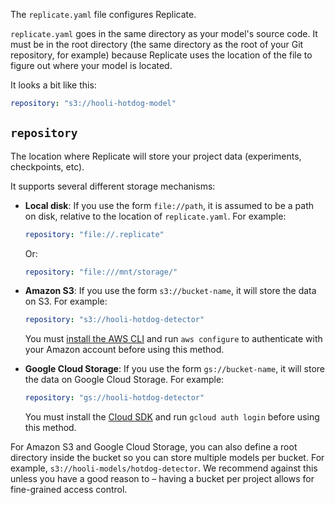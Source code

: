 
<DocsLayout title="replicate.yaml reference">


The `replicate.yaml` file configures Replicate.

`replicate.yaml` goes in the same directory as your model's source code. It must be in the root directory (the same directory as the root of your Git repository, for example) because Replicate uses the location of the file to figure out where your model is located.

It looks a bit like this:

```yaml
repository: "s3://hooli-hotdog-model"
```

## `repository`

The location where Replicate will store your project data (experiments, checkpoints, etc).

It supports several different storage mechanisms:

- **Local disk**: If you use the form `file://path`, it is assumed to be a path on disk, relative to the location of `replicate.yaml`. For example:

  ```yaml
  repository: "file://.replicate"
  ```

  Or:

  ```yaml
  repository: "file:///mnt/storage/"
  ```

- **Amazon S3**: If you use the form `s3://bucket-name`, it will store the data on S3. For example:

  ```yaml
  repository: "s3://hooli-hotdog-detector"
  ```

  You must [install the AWS CLI](https://docs.aws.amazon.com/cli/latest/userguide/cli-chap-install.html) and run `aws configure` to authenticate with your Amazon account before using this method.

- **Google Cloud Storage**: If you use the form `gs://bucket-name`, it will store the data on Google Cloud Storage. For example:

  ```yaml
  repository: "gs://hooli-hotdog-detector"
  ```

  You must install the [Cloud SDK](https://cloud.google.com/sdk) and run `gcloud auth login` before using this method.

For Amazon S3 and Google Cloud Storage, you can also define a root directory inside the bucket so you can store multiple models per bucket. For example, `s3://hooli-models/hotdog-detector`. We recommend against this unless you have a good reason to – having a bucket per project allows for fine-grained access control.

</DocsLayout>

